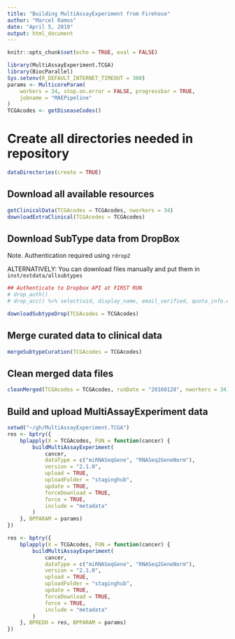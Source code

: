 ```yaml
---
title: "Building MultiAssayExperiment from Firehose"
author: "Marcel Ramos"
date: "April 5, 2019"
output: html_document
---
```


```r
knitr::opts_chunk$set(echo = TRUE, eval = FALSE)
```

```r
library(MultiAssayExperiment.TCGA)
library(BiocParallel)
Sys.setenv(R_DEFAULT_INTERNET_TIMEOUT = 300)
params <- MulticoreParam(
    workers = 34, stop.on.error = FALSE, progressbar = TRUE,
    jobname = "MAEPipeline"
)
TCGAcodes <- getDiseaseCodes()
```

# Create all directories needed in repository

```r
dataDirectories(create = TRUE)
```

## Download all available resources

```r
getClinicalData(TCGAcodes = TCGAcodes, nworkers = 34)
downloadExtraClinical(TCGAcodes = TCGAcodes)
```

## Download SubType data from DropBox

Note. Authentication required using `rdrop2`

ALTERNATIVELY: You can download files manually and put them in
`inst/extdata/allsubtypes`

```r
## Authenticate to Dropbox API at FIRST RUN
# drop_auth()
# drop_acc() %>% select(uid, display_name, email_verified, quota_info.quota)

downloadSubtypeDrop(TCGAcodes = TCGAcodes)
```

## Merge curated data to clinical data

```r
mergeSubtypeCuration(TCGAcodes = TCGAcodes)
```

## Clean merged data files

```r
cleanMerged(TCGAcodes = TCGAcodes, runDate = "20160128", nworkers = 34)
```

## Build and upload MultiAssayExperiment data

```r
setwd("~/gh/MultiAssayExperiment.TCGA")
res <- bptry({
    bplapply(X = TCGAcodes, FUN = function(cancer) {
        buildMultiAssayExperiment(
            cancer,
            dataType = c("miRNASeqGene", "RNASeq2GeneNorm"),
            version = "2.1.0",
            upload = TRUE,
            uploadFolder = "staginghub",
            update = TRUE,
            forceDownload = TRUE,
            force = TRUE,
            include = "metadata"
        )
    }, BPPARAM = params)
})
```

```r
res <- bptry({
    bplapply(X = TCGAcodes, FUN = function(cancer) {
        buildMultiAssayExperiment(
            cancer,
            dataType = c("miRNASeqGene", "RNASeq2GeneNorm"),
            version = "2.1.0",
            upload = TRUE,
            uploadFolder = "staginghub",
            update = TRUE,
            forceDownload = TRUE,
            force = TRUE,
            include = "metadata"
        )
    }, BPREDO = res, BPPARAM = params)
})
```

